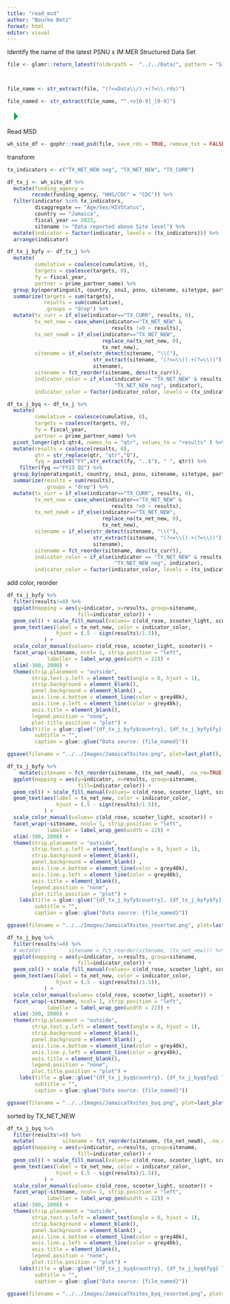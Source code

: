 ```yaml
---
title: "read_msd"
author: "Bourke Betz"
format: html
editor: visual
---
```


Identify the name of the latest PSNU x IM MER Structured Data Set

```r

file <- glamr::return_latest(folderpath =  "../../Data/", pattern = "Site")



file_name <- str_extract(file, "(?<=Data\\/).+(?=\\.rds)") 

file_named <- str_extract(file_name, "^.+v[0-9]_[0-9]")

```

![](data:image/png;base64,iVBORw0KGgoAAAANSUhEUgAAACgAAAAaCAYAAADFTB7LAAAAa0lEQVR42u3OywnAIBBAwcXSUoCW5D11xDoNCBGNv0MOecJOBSOi1OZMsJ4dvFxEJ1OQnMxBarIKEpNNkJbsBknJYZCSnAYJyVVQziNig7/nZkFEbhTE5HpBVO4dxOXKIDL3BLG5BJ1T6rsbMfep2CaMN00AAAAASUVORK5CYII= "Run Current Chunk")

Read MSD

```r
wh_site_df <- gophr::read_psd(file, save_rds = TRUE, remove_txt = FALSE)
```

transform

```r
tx_indicators <- c("TX_NET_NEW neg", "TX_NET_NEW", "TX_CURR")

df_tx_j <- wh_site_df %>%  
  mutate(funding_agency = 
        recode(funding_agency, "HHS/CDC" = "CDC")) %>%
  filter(indicator %in% tx_indicators,
         disaggregate == "Age/Sex/HIVStatus",
         country == "Jamaica",
         fiscal_year == 2023,
         sitename != "Data reported above Site level") %>% 
  mutate(indicator = factor(indicator, levels = (tx_indicators))) %>% 
  arrange(indicator) 
```

```r
df_tx_j_byfy <- df_tx_j %>% 
  mutate(
         cumulative = coalesce(cumulative, 0),
         targets = coalesce(targets, 0),
         fy = fiscal_year,
         partner = prime_partner_name) %>%
  group_by(operatingunit, country, snu1, psnu, sitename, sitetype, partner, mech_code, mech_name, indicator, funding_agency, numeratordenom, fy) %>%
  summarize(targets = sum(targets), 
            results = sum(cumulative), 
            .groups = "drop") %>% 
  mutate(tx_curr = if_else(indicator=="TX_CURR", results, 0),
         tx_net_new = case_when(indicator=="TX_NET_NEW" &
                                  results !=0 ~ results),
         tx_net_new0 = if_else(indicator=="TX_NET_NEW", 
                               replace_na(tx_net_new, 0), 
                               tx_net_new),
         sitename = if_else(str_detect(sitename, "\\("),
                            str_extract(sitename, "(?<=\\().+(?=\\))"),
                            sitename),
         sitename = fct_reorder(sitename, desc(tx_curr)),
         indicator_color = if_else(indicator == "TX_NET_NEW" & results < 0,
                                   "TX_NET_NEW neg", indicator),
         indicator_color = factor(indicator_color, levels = (tx_indicators)))

df_tx_j_byq <- df_tx_j %>% 
  mutate(
         cumulative = coalesce(cumulative, 0),
         targets = coalesce(targets, 0),
         fy = fiscal_year,
         partner = prime_partner_name) %>%  
  pivot_longer(qtr1:qtr4, names_to = "qtr", values_to = "results" ) %>% 
  mutate(results = coalesce(results, 0),
         qtr = str_replace(qtr, "qtr","Q"),
         fyq = paste0("FY",str_extract(fy, "..$"), " ", qtr)) %>%
    filter(fyq =="FY23 Q2") %>%
  group_by(operatingunit, country, snu1, psnu, sitename, sitetype, partner, mech_code, mech_name, indicator, funding_agency, numeratordenom, fyq) %>% 
  summarize(results = sum(results), 
            .groups = "drop") %>% 
  mutate(tx_curr = if_else(indicator=="TX_CURR", results, 0),
         tx_net_new = case_when(indicator=="TX_NET_NEW" &
                                  results !=0 ~ results),
         tx_net_new0 = if_else(indicator=="TX_NET_NEW", 
                               replace_na(tx_net_new, 0), 
                               tx_net_new),
         sitename = if_else(str_detect(sitename, "\\("),
                            str_extract(sitename, "(?<=\\().+(?=\\))"),
                            sitename),
         sitename = fct_reorder(sitename, desc(tx_curr)),
         indicator_color = if_else(indicator == "TX_NET_NEW" & results < 0,
                                   "TX_NET_NEW neg", indicator),
         indicator_color = factor(indicator_color, levels = (tx_indicators))) 
```

add color, reorder

```r
df_tx_j_byfy %>% 
  filter(results!=0) %>%
  ggplot(mapping = aes(y=indicator, x=results, group=sitename, 
                       fill=indicator_color)) +
  geom_col() + scale_fill_manual(values= c(old_rose, scooter_light, scooter)) +
  geom_text(aes(label = tx_net_new, color = indicator_color, 
                hjust = (.5 - sign(results)/1.5)), 
            ) +
  scale_color_manual(values= c(old_rose, scooter_light, scooter)) +
  facet_wrap(~sitename, ncol= 1, strip.position = "left",
             labeller = label_wrap_gen(width = 22)) + 
  xlim(-300, 2000) +
  theme(strip.placement = "outside",
        strip.text.y.left = element_text(angle = 0, hjust = 1),
        strip.background = element_blank(),
        panel.background = element_blank() ,
        axis.line.x.bottom = element_line(color = grey40k),
        axis.line.y.left = element_line(color = grey40k),
        axis.title = element_blank(),
        legend.position = "none",
        plot.title.position = "plot") +
    labs(title = glue::glue("{df_tx_j_byfy$country}, {df_tx_j_byfy$fy} TX performance by site"),
         subtitle = "",
         caption = glue::glue("Data source: {file_named}"))

ggsave(filename = "../../Images/JamaicaTXsites.png", plot=last_plot(), width = 6, height = 8)
```

```r
df_tx_j_byfy %>% 
    mutate(sitename = fct_reorder(sitename, (tx_net_new0), .na_rm=TRUE)) %>% 
  ggplot(mapping = aes(y=indicator, x=results, group=sitename, 
                       fill=indicator_color)) +
  geom_col() + scale_fill_manual(values= c(old_rose, scooter_light, scooter)) +
  geom_text(aes(label = tx_net_new, color = indicator_color, 
                hjust = (.5 - sign(results)/1.5)), 
            ) +
  scale_color_manual(values= c(old_rose, scooter_light, scooter)) +
  facet_wrap(~sitename, ncol= 1, strip.position = "left",
             labeller = label_wrap_gen(width = 22)) + 
  xlim(-300, 2000) +
  theme(strip.placement = "outside",
        strip.text.y.left = element_text(angle = 0, hjust = 1),
        strip.background = element_blank(),
        panel.background = element_blank() ,
        axis.line.x.bottom = element_line(color = grey40k),
        axis.line.y.left = element_line(color = grey40k),
        axis.title = element_blank(),
        legend.position = "none",
        plot.title.position = "plot") +
    labs(title = glue::glue("{df_tx_j_byfy$country}, {df_tx_j_byfy$fy} TX performance by site"),
         subtitle = "",
         caption = glue::glue("Data source: {file_named}"))

ggsave(filename = "../../Images/JamaicaTXsites_resorted.png", plot=last_plot(), width = 6, height = 8)
```

```r
df_tx_j_byq %>% 
  filter(results!=0) %>%
  # mutate(         sitename = fct_reorder(sitename, (tx_net_new))) %>%
  ggplot(mapping = aes(y=indicator, x=results, group=sitename, 
                       fill=indicator_color)) +
  geom_col() + scale_fill_manual(values= c(old_rose, scooter_light, scooter)) +
  geom_text(aes(label = tx_net_new, color = indicator_color, 
                hjust = (.5 - sign(results)/1.5)), 
            ) +
  scale_color_manual(values= c(old_rose, scooter_light, scooter)) +
  facet_wrap(~sitename, ncol= 1, strip.position = "left",
             labeller = label_wrap_gen(width = 22)) + 
  xlim(-300, 2000) +
  theme(strip.placement = "outside",
        strip.text.y.left = element_text(angle = 0, hjust = 1),
        strip.background = element_blank(),
        panel.background = element_blank() ,
        axis.line.x.bottom = element_line(color = grey40k),
        axis.line.y.left = element_line(color = grey40k),
        axis.title = element_blank(),
        legend.position = "none",
        plot.title.position = "plot") +
    labs(title = glue::glue("{df_tx_j_byq$country}, {df_tx_j_byq$fyq} TX performance by site"),
         subtitle = "",
         caption = glue::glue("Data source: {file_named}"))

ggsave(filename = "../../Images/JamaicaTXsites_byq.png", plot=last_plot(), width = 6, height = 8)
```

sorted by TX_NET_NEW

```r
df_tx_j_byq %>% 
  filter(results!=0) %>%
  mutate(         sitename = fct_reorder(sitename, (tx_net_new0), .na_rm=TRUE)) %>%
  ggplot(mapping = aes(y=indicator, x=results, group=sitename, 
                       fill=indicator_color)) +
  geom_col() + scale_fill_manual(values= c(old_rose, scooter_light, scooter)) +
  geom_text(aes(label = tx_net_new, color = indicator_color, 
                hjust = (.5 - sign(results)/1.5)), 
            ) +
  scale_color_manual(values= c(old_rose, scooter_light, scooter)) +
  facet_wrap(~sitename, ncol= 1, strip.position = "left",
             labeller = label_wrap_gen(width = 22)) + 
  xlim(-300, 2000) +
  theme(strip.placement = "outside",
        strip.text.y.left = element_text(angle = 0, hjust = 1),
        strip.background = element_blank(),
        panel.background = element_blank() ,
        axis.line.x.bottom = element_line(color = grey40k),
        axis.line.y.left = element_line(color = grey40k),
        axis.title = element_blank(),
        legend.position = "none",
        plot.title.position = "plot") +
    labs(title = glue::glue("{df_tx_j_byq$country}, {df_tx_j_byq$fyq} TX performance by site"),
         subtitle = "",
         caption = glue::glue("Data source: {file_named}"))

ggsave(filename = "../../Images/JamaicaTXsites_byq_resorted.png", plot=last_plot(), width = 6, height = 8)
```
